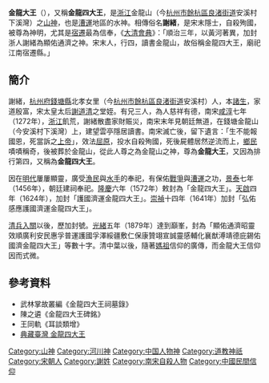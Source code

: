 '''金龍大王'''（{{bd|?||?||}}），又稱'''金龍四大王'''，是[[浙江|浙江]]金龍山（今[[杭州市|杭州市]][[餘杭區|餘杭區]][[良渚街道|良渚街道]]安溪村下溪灣）之[[山神|山神]]，也是[[漕運|漕運]]地區的水神。相傳俗名'''謝緒'''，是宋末隱士，自殺殉國，被尊為神明，尤其是[[宿遷|宿遷]]最為信奉，《[[大清會典|大清會典]]》：「順治三年，以黃河著異，加封浙人謝緒為顯佑通濟之神。宋末人，行四，讀書金龍山，故俗稱金龍四大王，廟祀江南宿遷縣。」

==簡介==
謝緒，[[杭州府|杭州府]][[錢塘縣|錢塘縣]]北孝女里（今[[杭州市|杭州市]][[餘杭區|餘杭區]][[良渚街道|良渚街道]]安溪村）人，本[[諸生|諸生]]，家道殷富，宋太皇太后[[謝道清|謝道清]]之堂姪。有兄三人，為人慈祥有德，南宋[[咸淳|咸淳]]七年（1272年），[[浙江|浙江]]飢荒，謝緒散盡家財賑災，南宋末年見朝廷無道，在錢塘金龍山（今安溪村下溪灣）上，建望雲亭隱居讀書。南宋滅亡後，留下遺言：「生不能報國恩，死當訴之[[上帝|上帝]]」，效法[[屈原|屈原]]，投水自殺殉國，死後屍體居然逆流而上，[[鄉民|鄉民]]嘖嘖稱奇，後被葬於金龍山，從此人尊之為金龍山之神，尊為'''金龍大王'''，又因為排行第四，又稱為'''金龍四大王'''。

因在[[明代|明代]]屢屢顯靈，廣受[[漁民|漁民]]與[[水手|水手]]的奉祀，有保佑[[戰爭|戰爭]]與[[漕運|漕運]]之功，[[景泰_(年号)|景泰]]七年（1456年），朝廷建祠奉祀。[[隆庆_(明朝)|隆慶]]六年（1572年）敕封為「金龍四大王」。[[天启_(明朝)|天啟]]四年（1624年），加封「護國濟運金龍四大王」。[[崇禎|崇禎]]十四年（1641年）加封「弘佑感應護國濟運金龍四大王」。

[[清兵入關|清兵入關]]以後，歷加封號。[[光緒|光緒]]五年（1879年）達到巔峯，封為「顯佑通濟昭靈效順廣利安民惠孚普運護國孚澤綏疆敷仁保康贊翊宣誠靈感輔化襄猷溥靖德庇錫佑國濟金龍四大王」等數十字。清中葉以後，隨著[[媽祖|媽祖]]信仰的廣傳，而金龍大王信仰因而式微。

==參考資料==
*武林掌故叢編《金龍四大王祠墓錄》
*陳之遴《金龍四大王碑銘》
*王同軌《耳談類增》
*[http://catalog.digitalarchives.tw/item/00/12/50/00.html 典藏臺灣 金龍四大王] {{Wayback|url=http://catalog.digitalarchives.tw/item/00/12/50/00.html |date=20170214102518 }}

[[Category:山神|Category:山神]]
[[Category:河川神|Category:河川神]]
[[Category:中国人物神|Category:中国人物神]]
[[Category:道教神祇|Category:道教神祇]]
[[Category:宋朝人|Category:宋朝人]]
[[Category:謝姓|Category:謝姓]]
[[Category:南宋自殺人物|Category:南宋自殺人物]]
[[Category:中國民間信仰|Category:中國民間信仰]]